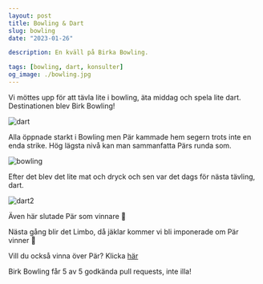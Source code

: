 ```yaml
---
layout: post
title: Bowling & Dart
slug: bowling
date: "2023-01-26"

description: En kväll på Birka Bowling.

tags: [bowling, dart, konsulter]
og_image: ./bowling.jpg
---
```


Vi möttes upp för att tävla lite i bowling, äta middag och spela lite dart. Destinationen blev Birk Bowling!

![dart](./birka-bowling-dart.jpg)

Alla öppnade starkt i Bowling men Pär kammade hem segern trots inte en enda strike. Hög lägsta nivå kan man sammanfatta
Pärs runda som.

![bowling](./dart.jpeg)

Efter det blev det lite mat och dryck och sen var det dags för nästa tävling, dart.

![dart2](./dart2.webp)

Även här slutade Pär som vinnare 🤯

Nästa gång blir det Limbo, då jäklar kommer vi bli imponerade om Pär vinner 🤣

Vill du också vinna över Pär? Klicka [här](/karriar)

Birk Bowling får 5 av 5 godkända pull requests, inte illa!
